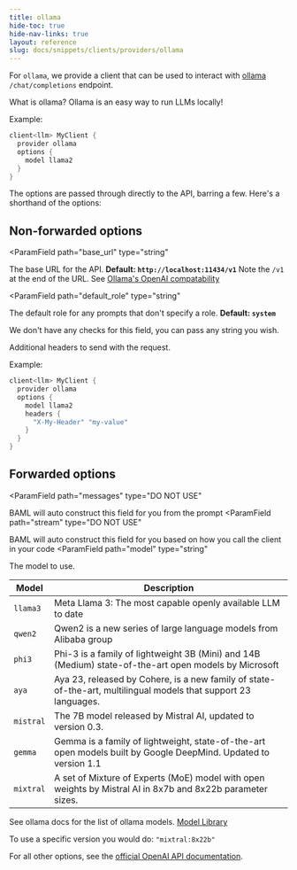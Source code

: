 ```yaml
---
title: ollama
hide-toc: true
hide-nav-links: true
layout: reference
slug: docs/snippets/clients/providers/ollama
---
```



For `ollama`, we provide a client that can be used to interact with [ollama](https://ollama.com/) `/chat/completions` endpoint.

<Info>What is ollama? Ollama is an easy way to run LLMs locally!</Info>

Example:
```rust BAML
client<llm> MyClient {
  provider ollama
  options {
    model llama2
  }
}
```

The options are passed through directly to the API, barring a few. Here's a shorthand of the options:

## Non-forwarded options
<ParamField
  path="base_url"
  type="string"
>
  The base URL for the API. **Default: `http://localhost:11434/v1`**
  <Tip>Note the `/v1` at the end of the URL. See [Ollama's OpenAI compatability](https://ollama.com/blog/openai-compatibility)</Tip>
</ParamField>

<ParamField
  path="default_role"
  type="string"
>
  The default role for any prompts that don't specify a role. **Default: `system`**
  
  We don't have any checks for this field, you can pass any string you wish.
</ParamField>

<ParamField path="headers" type="object">
  Additional headers to send with the request.

Example:
```rust BAML
client<llm> MyClient {
  provider ollama
  options {
    model llama2
    headers {
      "X-My-Header" "my-value"
    }
  }
}
```
</ParamField>

## Forwarded options
<ParamField
   path="messages"
   type="DO NOT USE"
>
  BAML will auto construct this field for you from the prompt
</ParamField>
<ParamField
   path="stream"
   type="DO NOT USE"
>
  BAML will auto construct this field for you based on how you call the client in your code
</ParamField>
<ParamField
  path="model"
  type="string"
>
  The model to use.

| Model | Description |
| --- | --- |
| `llama3` | Meta Llama 3: The most capable openly available LLM to date |
| `qwen2` | Qwen2 is a new series of large language models from Alibaba group |
| `phi3` | Phi-3 is a family of lightweight 3B (Mini) and 14B (Medium) state-of-the-art open models by Microsoft |
| `aya` | Aya 23, released by Cohere, is a new family of state-of-the-art, multilingual models that support 23 languages. |
| `mistral` | The 7B model released by Mistral AI, updated to version 0.3. |
| `gemma` | Gemma is a family of lightweight, state-of-the-art open models built by Google DeepMind. Updated to version 1.1 |
| `mixtral` | A set of Mixture of Experts (MoE) model with open weights by Mistral AI in 8x7b and 8x22b parameter sizes. |

See ollama docs for the list of ollama models. [Model Library](https://ollama.com/library)

<Tip>To use a specific version you would do: `"mixtral:8x22b"`</Tip>
</ParamField>


For all other options, see the [official OpenAI API documentation](https://platform.openai.com/docs/api-reference/chat/create).
